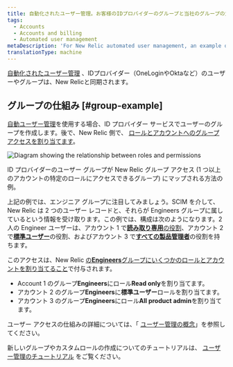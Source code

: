 ```yaml
---
title: 自動化されたユーザー管理。お客様のIDプロバイダーのグループと当社のグループの対応
tags:
  - Accounts
  - Accounts and billing
  - Automated user management
metaDescription: 'For New Relic automated user management, an example of how identity provider groups map over to New Relic user management features.'
translationType: machine
---
```



[自動化されたユーザー管理](/docs/accounts/accounts/automated-user-management/automated-user-provisioning-single-sign) 、IDプロバイダー（OneLoginやOktaなど）のユーザーやグループは、New Relicと同期されます。

## グループの仕組み [#group-example]

[自動ユーザー管理](/docs/accounts/accounts/automated-user-management/automated-user-provisioning-single-sign)を使用する場合、ID プロバイダー サービスでユーザーのグループを作成します。後で、New Relic 側で、 [ロールとアカウントへのグループ アクセスを割り当てます](/docs/accounts/accounts-billing/new-relic-one-user-management/user-management-concepts#understand-concepts)。

<img
  title="Roles and permissions"
  alt="Diagram showing the relationship between roles and permissions"
  src={accountsAUMIdentityProviderGroupsMapping}
/>

<figcaption>
  ID プロバイダーのユーザー グループが New Relic グループ アクセス (1 つ以上のアカウントの特定のロールにアクセスできるグループ) にマップされる方法の例。
</figcaption>

上記の例では、エンジニア グループに注目してみましょう。SCIM を介して、New Relic は 2 つのユーザー レコードと、それらが Engineers グループに属しているという情報を受け取ります。この例では、構成は次のようになります。2 人の Engineer ユーザーは、アカウント 1 で[**読み取り専用**の役割](/docs/accounts/accounts-billing/new-relic-one-user-management/user-management-concepts#roles)、アカウント 2 で[**標準ユーザー**](/docs/accounts/accounts-billing/new-relic-one-user-management/user-management-concepts#roles)の役割、およびアカウント 3 で[**すべての製品管理者**](/docs/accounts/accounts-billing/new-relic-one-user-management/user-management-concepts#roles)の役割を持ちます。

このアクセスは、New Relic [の**Engineers**グループにいくつかのロールとアカウントを割り当てること](/docs/accounts/accounts-billing/new-relic-one-user-management/user-management-concepts#understand-concepts)で付与されます。

* Account 1 のグループ**Engineers**にロール**Read only**を割り当てます。
* アカウント 2 のグループ**Engineers**に**標準ユーザー**ロールを割り当てます。
* アカウント 3 のグループ**Engineers**にロール**All product admin**を割り当てます。

ユーザー アクセスの仕組みの詳細については、「 [ユーザー管理の概念](/docs/accounts/accounts-billing/new-relic-one-user-management/user-management-concepts#understand-concepts)」を参照してください。

新しいグループやカスタムロールの作成についてのチュートリアルは、 [ユーザー管理のチュートリアル](/docs/accounts/accounts-billing/new-relic-one-user-management/tutorial-add-new-user-groups-roles-new-relic-one-user-model/) をご覧ください。